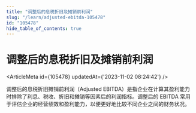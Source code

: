 ```yaml
---
title: "调整后的息税折旧及摊销前利润"
slug: "/learn/adjusted-ebitda-105478"
id: "105478"
hide_table_of_contents: true
---
```



# 调整后的息税折旧及摊销前利润

<ArticleMeta id={105478} updatedAt={'2023-11-02 08:24:42'} />
<div className='border-solid border-b border-t-0 my-4 border-[var(--ifm-color-gray-300)]' />

调整后的息税折旧摊销前利润（Adjusted EBITDA）是指企业在计算其盈利能力时排除了利息、税收、折旧和摊销等因素后的利润指标。调整后的 EBITDA 常用于评估企业的经营绩效和盈利能力，以便更好地比较不同企业之间的财务状况。
